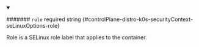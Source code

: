 
<details className="config-field" data-expandable="false" open>
<summary>

####### `role` <span className="config-field-required" data-required="false">required</span> <span className="config-field-type">string</span> <span className="config-field-default"></span> <span className="config-field-enum"></span> {#controlPlane-distro-k0s-securityContext-seLinuxOptions-role}

Role is a SELinux role label that applies to the container.

</summary>



</details>
